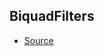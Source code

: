 ## BiquadFilters



- [Source](https://github.com/Androz2091/discord-player/blob/b73ce3f/packages/equalizer/src/biquad/Coefficients.ts#L14)